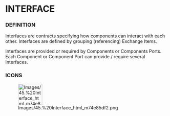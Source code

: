             
= INTERFACE =
 
=== DEFINITION ===
 
Interfaces are contracts specifying how components can interact with each other. Interfaces are defined by grouping (referencing) Exchange Items.

 
Interfaces are provided or required by Components or Components Ports. Each Component or Component Port can provide / require several Interfaces.

 
=== ICONS ===
 
[[Image:Images/45.%20Interface_html_m74e85df2.png|75x66px]]

   